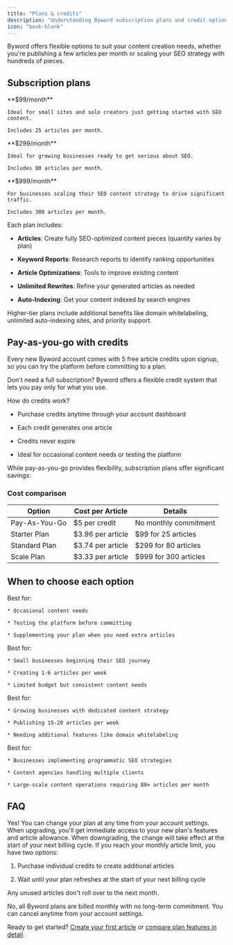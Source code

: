 ```yaml
---
title: "Plans & credits"
description: "Understanding Byword subscription plans and credit options"
icon: "book-blank"
---
```


Byword offers flexible options to suit your content creation needs, whether you're publishing a few articles per month or scaling your SEO strategy with hundreds of pieces.

## Subscription plans

<CardGroup cols={3}>
  <Card title="Starter" icon="seedling" color="357cff">
    **$99/month**

    Ideal for small sites and solo creators just getting started with SEO content.

    Includes 25 articles per month.
  </Card>

  <Card title="Standard" icon="rocket" color="357cff">
    **$299/month**

    Ideal for growing businesses ready to get serious about SEO.

    Includes 80 articles per month.
  </Card>

  <Card title="Scale" icon="chart-line" color="357cff">
    **$999/month**

    For businesses scaling their SEO content strategy to drive significant traffic.

    Includes 300 articles per month.
  </Card>
</CardGroup>

<Accordion title="What's included in each plan?">
  Each plan includes:

  * **Articles**: Create fully SEO-optimized content pieces (quantity varies by plan)

  * **Keyword Reports**: Research reports to identify ranking opportunities

  * **Article Optimizations**: Tools to improve existing content

  * **Unlimited Rewrites**: Refine your generated articles as needed

  * **Auto-Indexing**: Get your content indexed by search engines

  Higher-tier plans include additional benefits like domain whitelabeling, unlimited auto-indexing sites, and priority support.
</Accordion>

## Pay-as-you-go with credits

<Note>
  Every new Byword account comes with 5 free article credits upon signup, so you can try the platform before committing to a plan.
</Note>

Don't need a full subscription? Byword offers a flexible credit system that lets you pay only for what you use.

<Info title="How Credits Work">
  &#x20; How do credits work?

  * Purchase credits anytime through your account dashboard

  * Each credit generates one article

  * Credits never expire

  * Ideal for occasional content needs or testing the platform
</Info>

While pay-as-you-go provides flexibility, subscription plans offer significant savings:

### Cost comparison

| Option        | Cost per Article  | Details               |
| ------------- | ----------------- | --------------------- |
| Pay-As-You-Go | $5 per credit     | No monthly commitment |
| Starter Plan  | $3.96 per article | $99 for 25 articles   |
| Standard Plan | $3.74 per article | $299 for 80 articles  |
| Scale Plan    | $3.33 per article | $999 for 300 articles |

## When to choose each option

<Steps>
  <Step title="Pay-As-You-Go Credits">
    Best for:

    * Occasional content needs

    * Testing the platform before committing

    * Supplementing your plan when you need extra articles
  </Step>

  <Step title="Starter Plan">
    Best for:

    * Small businesses beginning their SEO journey

    * Creating 1-6 articles per week

    * Limited budget but consistent content needs
  </Step>

  <Step title="Standard Plan">
    Best for:

    * Growing businesses with dedicated content strategy

    * Publishing 15-20 articles per week

    * Needing additional features like domain whitelabeling
  </Step>

  <Step title="Scale Plan">
    Best for:

    * Businesses implementing programmatic SEO strategies

    * Content agencies handling multiple clients

    * Large-scale content operations requiring 80+ articles per month
  </Step>
</Steps>

## FAQ

<Accordion title="Can I upgrade or downgrade my plan?">
  Yes! You can change your plan at any time from your account settings. When upgrading, you'll get immediate access to your new plan's features and article allowance. When downgrading, the change will take effect at the start of your next billing cycle.
</Accordion>

<Accordion title="What happens if I use all my monthly articles?">
  If you reach your monthly article limit, you have two options:

  1. Purchase individual credits to create additional articles

  2. Wait until your plan refreshes at the start of your next billing cycle

  Any unused articles don't roll over to the next month.
</Accordion>

<Accordion title="Are there any long-term commitments?">
  No, all Byword plans are billed monthly with no long-term commitment. You can cancel anytime from your account settings.
</Accordion>

Ready to get started? [Create your first article](/quickstart) or [compare plan features in detail](/plan-comparison).